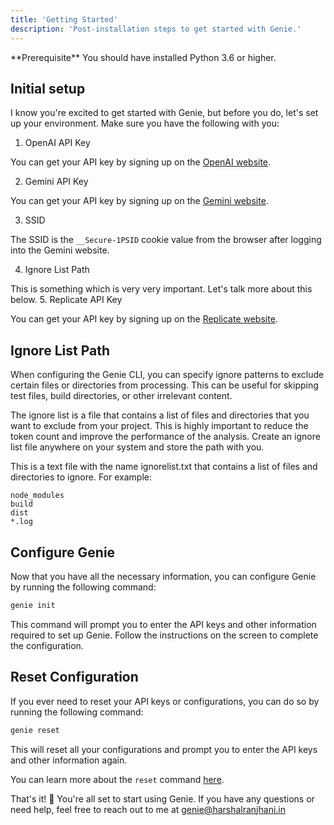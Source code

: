 ```yaml
---
title: 'Getting Started'
description: 'Post-installation steps to get started with Genie.'
---
```


<Info>
  **Prerequisite** You should have installed Python 3.6 or higher.
</Info>

## Initial setup

I know you're excited to get started with Genie, but before you do, let's set up your environment. Make sure you have the following with you:

1. OpenAI API Key 

You can get your API key by signing up on the [OpenAI website](https://platform.openai.com/signup).

2. Gemini API Key

You can get your API key by signing up on the [Gemini website](https://docs.gemini.com/rest-api/).

3. SSID

The SSID is the `__Secure-1PSID` cookie value from the browser after logging into the Gemini website.

4. Ignore List Path

This is something which is very very important. Let's talk more about this below.
5. Replicate API Key

You can get your API key by signing up on the [Replicate website](https://replicate.ai/).

## Ignore List Path

When configuring the Genie CLI, you can specify ignore patterns to exclude certain files or directories from processing. This can be useful for skipping test files, build directories, or other irrelevant content.

The ignore list is a file that contains a list of files and directories that you want to exclude from your project. This is highly important to reduce the token count and improve the performance of the analysis. Create an ignore list file anywhere on your system and store the path with you.

This is a text file with the name ignorelist.txt that contains a list of files and directories to ignore. For example:

```plaintext
node_modules
build
dist
*.log
```

## Configure Genie

Now that you have all the necessary information, you can configure Genie by running the following command:

```bash
genie init
```

This command will prompt you to enter the API keys and other information required to set up Genie. Follow the instructions on the screen to complete the configuration.

## Reset Configuration

If you ever need to reset your API keys or configurations, you can do so by running the following command:

```bash
genie reset
```

This will reset all your configurations and prompt you to enter the API keys and other information again.

You can learn more about the `reset` command [here](/commands/reset).

That's it! 🎉 You're all set to start using Genie. If you have any questions or need help, feel free to reach out to me at [genie@harshalranjhani.in](mailto:genie@harshalranjhani.in)


